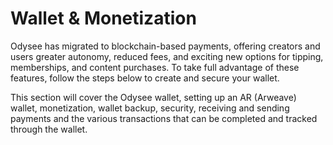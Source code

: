 # Wallet & Monetization

Odysee has migrated to blockchain-based payments, offering creators and users greater autonomy, reduced fees, and exciting new options for tipping, memberships, and content purchases. To take full advantage of these features, follow the steps below to create and secure your wallet.

This section will cover the Odysee wallet, setting up an AR (Arweave) wallet, monetization, wallet backup, security, receiving and sending payments and the various transactions that can be completed and tracked through the wallet.

<CategoryCards/>
